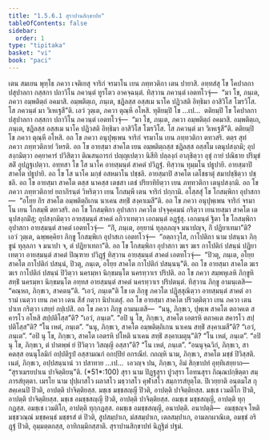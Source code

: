 ```yaml
---
title: "1.5.6.1 สุราปานสิกฺขาปท"
tableOfContents: false
sidebar:
  order: 1
type: "tipitaka"
basket: "vi"
book: "paci"
---
```



<DynamicBreadcrumb />

<Division number="326" book="paci">

<Paragraph number="1018" book="paci">
เตน สมเยน พุทฺโธ ภควา เจติเยสุ จาริกํ จรมาโน เยน ภทฺทวติกา เตน ปายาสิ. อทฺทสํสุ โข โคปาลกา ปสุปาลกา กสฺสกา ปถาวิโน ภควนฺตํ ทูรโตว อาคจฺฉนฺตํ. ทิสฺวาน ภควนฺตํ เอตทโวจุํ—  “มา โข, ภนฺเต, ภควา อมฺพติตฺถํ อคมาสิ. อมฺพติตฺเถ, ภนฺเต, ชฏิลสฺส อสฺสเม นาโค ปฏิวสติ อิทฺธิมา อาสิวิโส โฆรวิโส. โส ภควนฺตํ มา วิเหเฐสี”ติ. เอวํ วุตฺเต, ภควา ตุณฺหี อโหสิ. ทุติยมฺปิ โข …เป…  ตติยมฺปิ โข โคปาลกา ปสุปาลกา กสฺสกา ปถาวิโน ภควนฺตํ เอตทโวจุํ—  “มา โข, ภนฺเต, ภควา อมฺพติตฺถํ อคมาสิ. อมฺพติตฺเถ, ภนฺเต, ชฏิลสฺส อสฺสเม นาโค ปฏิวสติ อิทฺธิมา อาสิวิโส โฆรวิโส. โส ภควนฺตํ มา วิเหเฐสี”ติ. ตติยมฺปิ โข ภควา ตุณฺหี อโหสิ.
</Paragraph>

<Paragraph number="1019" book="paci">
อถ โข ภควา อนุปุพฺเพน จาริกํ จรมาโน เยน ภทฺทวติกา ตทวสริ. ตตฺร สุทํ ภควา ภทฺทวติกายํ วิหรติ. อถ โข อายสฺมา สาคโต เยน อมฺพติตฺถสฺส ชฏิลสฺส อสฺสโม เตนุปสงฺกมิ; อุปสงฺกมิตฺวา อคฺยาคารํ ปวิสิตฺวา ติณสนฺถารกํ ปญฺญเปตฺวา นิสีทิ ปลฺลงฺกํ อาภุชิตฺวา อุชุํ กายํ ปณิธาย ปริมุขํ สติํ อุปฏฺฐเปตฺวา. อทฺทสา โข โส นาโค อายสฺมนฺตํ สาคตํ ปวิฏฺฐํ. ทิสฺวาน ทุมฺมโน ปธูปายิ. อายสฺมาปิ สาคโต ปธูปายิ. อถ โข โส นาโค มกฺขํ อสหมาโน ปชฺชลิ. อายสฺมาปิ สาคโต เตโชธาตุํ สมาปชฺชิตฺวา ปชฺชลิ. อถ โข อายสฺมา สาคโต ตสฺส นาคสฺส เตชสา เตชํ ปริยาทิยิตฺวา เยน ภทฺทวติกา เตนุปสงฺกมิ. อถ โข ภควา ภทฺทวติกายํ ยถาภิรนฺตํ วิหริตฺวา เยน โกสมฺพี เตน จาริกํ ปกฺกามิ. อโสฺสสุํ โข โกสมฺพิกา อุปาสกา—  “อโยฺย กิร สาคโต อมฺพติตฺถิเกน นาเคน สทฺธิํ สงฺคาเมสี”ติ.
</Paragraph>

<Paragraph number="1020" book="paci">
อถ โข ภควา อนุปุพฺเพน จาริกํ จรมาโน เยน โกสมฺพี ตทวสริ. อถ โข โกสมฺพิกา อุปาสกา ภควโต ปจฺจุคฺคมนํ กริตฺวา เยนายสฺมา สาคโต เตนุปสงฺกมิํสุ; อุปสงฺกมิตฺวา อายสฺมนฺตํ สาคตํ อภิวาเทตฺวา เอกมนฺตํ อฏฺฐํสุ. เอกมนฺตํ ฐิตา โข โกสมฺพิกา อุปาสกา อายสฺมนฺตํ สาคตํ เอตทโวจุํ—  “กิํ, ภนฺเต, อยฺยานํ ทุลฺลภญฺจ มนาปญฺจ, กิํ ปฏิยาเทมา”ติ? เอวํ วุตฺเต, ฉพฺพคฺคิยา ภิกฺขู โกสมฺพิเก อุปาสเก เอตทโวจุํ—  “อตฺถาวุโส, กาโปติกา นาม ปสนฺนา ภิกฺขูนํ ทุลฺลภา จ มนาปา จ, ตํ ปฏิยาเทถา”ติ. อถ โข โกสมฺพิกา อุปาสกา ฆเร ฆเร กาโปติกํ ปสนฺนํ ปฏิยาเทตฺวา อายสฺมนฺตํ สาคตํ ปิณฺฑาย ปวิฏฺฐํ ทิสฺวาน อายสฺมนฺตํ สาคตํ เอตทโวจุํ—  “ปิวตุ, ภนฺเต, อโยฺย สาคโต กาโปติกํ ปสนฺนํ, ปิวตุ, ภนฺเต, อโยฺย สาคโต กาโปติกํ ปสนฺนนฺ”ติ. อถ โข อายสฺมา สาคโต ฆเร ฆเร กาโปติกํ ปสนฺนํ ปิวิตฺวา นครมฺหา นิกฺขมนฺโต นครทฺวาเร ปริปติ.
</Paragraph>

<Paragraph number="1021" book="paci">
อถ โข ภควา สมฺพหุเลหิ ภิกฺขูหิ สทฺธิํ นครมฺหา นิกฺขมนฺโต อทฺทส อายสฺมนฺตํ สาคตํ นครทฺวาเร ปริปตนฺตํ. ทิสฺวาน ภิกฺขู อามนฺเตสิ—  “คณฺหถ, ภิกฺขเว, สาคตนฺ”ติ. “เอวํ, ภนฺเต”ติ โข เต ภิกฺขู ภควโต ปฏิสฺสุณิตฺวา อายสฺมนฺตํ สาคตํ อารามํ เนตฺวา เยน ภควา เตน สีสํ กตฺวา นิปาเตสุํ. อถ โข อายสฺมา สาคโต ปริวตฺติตฺวา เยน ภควา เตน ปาเท กริตฺวา เสยฺยํ กปฺเปสิ. อถ โข ภควา ภิกฺขู อามนฺเตสิ—  “นนุ, ภิกฺขเว, ปุพฺเพ สาคโต ตถาคเต สคารโว อโหสิ สปฺปติโสฺส”ติ? “เอวํ, ภนฺเต”. “อปิ นุ โข, ภิกฺขเว, สาคโต เอตรหิ ตถาคเต สคารโว สปฺปติโสฺส”ติ? “โน เหตํ, ภนฺเต”. “นนุ, ภิกฺขเว, สาคโต อมฺพติตฺถิเกน นาเคน สทฺธิํ สงฺคาเมสี”ติ? “เอวํ, ภนฺเต”. “อปิ นุ โข, ภิกฺขเว, สาคโต เอตรหิ ปโหติ นาเคน สทฺธิํ สงฺคาเมตุนฺ”ติ? “โน เหตํ, ภนฺเต”. “อปิ นุ โข, ภิกฺขเว, ตํ ปาตพฺพํ ยํ ปิวิตฺวา วิสญฺญี อสฺสา”ติ? “โน เหตํ, ภนฺเต”. “อนนุจฺฉวิกํ, ภิกฺขเว, สาคตสฺส อนนุโลมิกํ อปฺปติรูปํ อสฺสามณกํ อกปฺปิยํ อกรณียํ. กถญฺหิ นาม, ภิกฺขเว, สาคโต มชฺชํ ปิวิสฺสติ. เนตํ, ภิกฺขเว, อปฺปสนฺนานํ วา ปสาทาย …เป…  เอวญฺจ ปน, ภิกฺขเว, อิมํ สิกฺขาปทํ อุทฺทิเสยฺยาถ—
</Paragraph>

</Division>
<Division number="327" book="paci">

<Paragraph number="1022" book="paci">
<Emphasis>“สุราเมรยปาเน ปาจิตฺติยนฺ”</Emphasis>ติ. (*51*:<Emphasis>100</Emphasis>)
</Paragraph>

</Division>
<Division number="328" book="paci">

<Paragraph number="1023" book="paci">
<Emphasis>สุรา</Emphasis> นาม ปิฏฺฐสุรา ปูวสุรา โอทนสุรา กิณฺณปกฺขิตฺตา สมฺภารสํยุตฺตา.
</Paragraph>

<Paragraph number="1024" book="paci">
<Emphasis>เมรโย</Emphasis> นาม ปุปฺผาสโว ผลาสโว มธฺวาสโว คุฬาสโว สมฺภารสํยุตฺโต.
</Paragraph>

<Paragraph number="1025" book="paci">
<Emphasis>ปิเวยฺยา</Emphasis>ติ อนฺตมโส กุสคฺเคนปิ ปิวติ, อาปตฺติ ปาจิตฺติยสฺส.
</Paragraph>

<Paragraph number="1026" book="paci">
มชฺเช มชฺชสญฺญี ปิวติ, อาปตฺติ ปาจิตฺติยสฺส. มชฺเช เวมติโก ปิวติ, อาปตฺติ ปาจิตฺติยสฺส. มชฺเช อมชฺชสญฺญี ปิวติ, อาปตฺติ ปาจิตฺติยสฺส.
</Paragraph>

<Paragraph number="1027" book="paci">
อมชฺเช มชฺชสญฺญี, อาปตฺติ ทุกฺกฏสฺส. อมชฺเช เวมติโก, อาปตฺติ ทุกฺกฏสฺส. อมชฺเช อมชฺชสญฺญี, อนาปตฺติ.
</Paragraph>

</Division>
<Division number="329" book="paci">

<Paragraph number="1028" book="paci">
อนาปตฺติ—  อมชฺชญฺจ โหติ มชฺชวณฺณํ มชฺชคนฺธํ มชฺชรสํ ตํ ปิวติ, สูปสมฺปาเก, มํสสมฺปาเก, เตลสมฺปาเก, อามลกผาณิเต, อมชฺชํ อริฏฺฐํ ปิวติ, อุมฺมตฺตกสฺส, อาทิกมฺมิกสฺสาติ.

</Paragraph>
</Division>

<Paragraph number="1029" type="center" book="paci">
สุราปานสิกฺขาปทํ นิฏฺฐิตํ ปฐมํ.
</Paragraph>